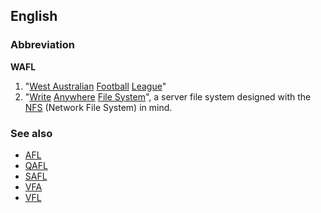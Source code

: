 ==English==
===Abbreviation===
'''WAFL'''

# "[[West Australia]]n [[Football]] [[League]]"
# "[[Write]] [[Anywhere]] [[file system|File System]]", a server file system designed with the [[NFS]] (Network File System) in mind.

===See also===
*[[AFL]]
*[[QAFL]]
*[[SAFL]]
*[[VFA]]
*[[VFL]]